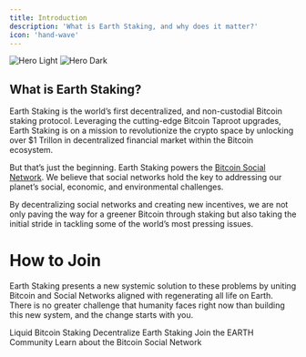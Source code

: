 ```yaml
---
title: Introduction
description: 'What is Earth Staking, and why does it matter?'
icon: 'hand-wave'
---
```


<img
  className="block dark:hidden"
  src="https://i.imgur.com/GNs39lB.png"
  alt="Hero Light"
/>
<img
  className="hidden dark:block"
  src="https://i.imgur.com/GNs39lB.png"
  alt="Hero Dark"
/>

## What is Earth Staking?
Earth Staking is the world’s first decentralized, and non-custodial Bitcoin staking protocol. Leveraging the cutting-edge Bitcoin Taproot upgrades, Earth Staking is on a mission to revolutionize the crypto space by unlocking over $1 Trillon in decentralized financial market within the Bitcoin ecosystem.

But that’s just the beginning. Earth Staking powers the [Bitcoin Social Network](https://social.network). We believe that social networks hold the key to addressing our planet’s social, economic, and environmental challenges. 

By decentralizing social networks and creating new incentives, we are not only paving the way for a greener Bitcoin through staking but also taking the initial stride in tackling some of the world’s most pressing issues.

# How to Join

Earth Staking presents a new systemic solution to these problems by uniting Bitcoin and Social Networks aligned with regenerating all life on Earth. There is no greater challenge that humanity faces right now than building this new system, and the change starts with you. 

<CardGroup cols={2}>
  <Card
    title="Stake Bitcoin"
    icon="bitcoin"
    href="/bitcoin-staking"
  >
    Liquid Bitcoin Staking
  </Card>
  <Card
    title="Run a Earth Node"
    icon="farm"
    href="/decentralization"
  >
    Decentralize Earth Staking
  </Card>
</CardGroup>
<CardGroup cols={2}>
  <Card
    title="Become an Ambassador"
    icon="earth-americas"
    href="/ecosystem"
  >
    Join the EARTH Community
  </Card>
  <Card
    title="Read the Whitepaper"
    icon="heart"
    href="https://social.network"
  >
    Learn about the Bitcoin Social Network
  </Card>
</CardGroup>